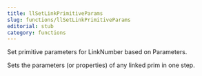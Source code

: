 ```yaml
---
title: llSetLinkPrimitiveParams
slug: functions/llSetLinkPrimitiveParams
editorial: stub
category: functions
---
```


<LSLFunction name="llSetLinkPrimitiveParams"/>

Set primitive parameters for LinkNumber based on Parameters.

Sets the parameters (or properties) of any linked prim in one step.
